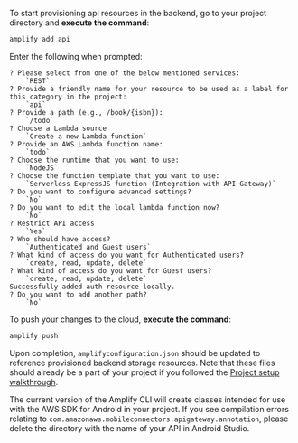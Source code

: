 To start provisioning api resources in the backend, go to your project directory and **execute the command**:

```bash
amplify add api
```

Enter the following when prompted:
```console
? Please select from one of the below mentioned services:
    `REST`
? Provide a friendly name for your resource to be used as a label for this category in the project:
    `api`
? Provide a path (e.g., /book/{isbn}):
    `/todo`
? Choose a Lambda source
    `Create a new Lambda function`
? Provide an AWS Lambda function name:
    `todo`
? Choose the runtime that you want to use:
    `NodeJS`
? Choose the function template that you want to use:
    `Serverless ExpressJS function (Integration with API Gateway)`
? Do you want to configure advanced settings?
    `No`
? Do you want to edit the local lambda function now?
    `No`
? Restrict API access
    `Yes`
? Who should have access?
    `Authenticated and Guest users`
? What kind of access do you want for Authenticated users?
    `create, read, update, delete`
? What kind of access do you want for Guest users?
    `create, read, update, delete`
Successfully added auth resource locally.
? Do you want to add another path?
    `No`
```

To push your changes to the cloud, **execute the command**:

```bash
amplify push
```

Upon completion, `amplifyconfiguration.json` should be updated to reference provisioned backend storage resources.  Note that these files should already be a part of your project if you followed the [Project setup walkthrough](/gen1/[platform]/prev/start/project-setup/create-application/).

<Callout warning>

The current version of the Amplify CLI will create classes intended for use with the AWS SDK for Android in your project. If you see compilation errors relating to `com.amazonaws.mobileconnectors.apigateway.annotation`, please delete the directory with the name of your API in Android Studio.

</Callout>
